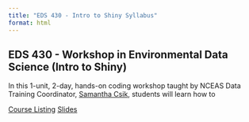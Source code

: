 ```yaml
---
title: "EDS 430 - Intro to Shiny Syllabus"
format: html
---
```


## EDS 430 - Workshop in Environmental Data Science (Intro to Shiny) 

In this 1-unit, 2-day, hands-on coding workshop taught by NCEAS Data Training Coordinator, [Samantha Csik](https://samanthacsik.github.io/), students will learn how to 

[Course Listing](https://bren.ucsb.edu/courses/eds-430)
[Slides](https://ucsb-meds.github.io/EDS430-Shiny/#/title-slide)

